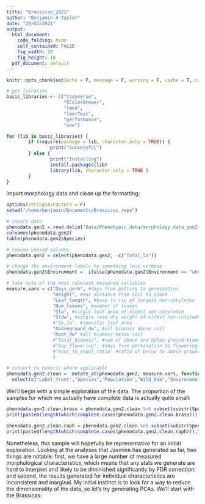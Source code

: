 ```yaml
---
title: "Brassicas_2021"
author: "Benjamin A Taylor"
date: "29/03/2021"
output:   
  html_document:
    code_folding: hide
    self_contained: FALSE
    fig_width: 10
    fig_height: 10 
  pdf_document: default
---
```


```r
knitr::opts_chunk$set(echo = F, message = F, warning = F, cache = T, cache.path =  "/home/benjamin/Documents/Brassicas_repo/Brassicas_cache/Cache")
```
```r
# get libraries
basic_libraries <- c("tidyverse",
                     "RColorBrewer",
                     "lme4",
                     "lmerTest",
                     "performance",
                     "see")

for (lib in basic_libraries) {
        if (require(package = lib, character.only = TRUE)) {
                print("Successful")
        } else {
                print("Installing")
                install.packages(lib)
                library(lib, character.only = TRUE )
        }
}
```

Import morphology data and clean up the formatting:

```r
options(stringsAsFactors = F)
setwd("/home/benjamin/Documents/Brassicas_repo")

# import data
phenodata.gen2 = read.delim("Data/Phenotypic_data/morphology_data_gen2.txt", sep = ",", header = T, row.names = NULL)
colnames(phenodata.gen2)
table(phenodata.gen2$Species)

# remove unused columns
phenodata.gen2 = select(phenodata.gen2, -c("Total_la"))

# change the environment labels to something less verbose
phenodata.gen2$Environment =  ifelse(phenodata.gen2$Environment == "wheat competition", "wheat", "control")

# take note of the most relevant measured variables
measure.vars = c("Days_germ", #days from potting to germination
                 "Height", #max distance from soil to plant
                 "Leaf_length", #base to tip of longest non-cotyledon
                 "Num_leaves", #number of leaves
                 "Sla", #single leaf area of oldest non-cotyledon
                 "Sldw", #single lead dry weight of oldest non-cotyledon
                 #"Sp_la", #specific leaf area
                 "Aboveground_dw", #all biomass above soil
                 "Root_dw" #all biomass below soil
                 #"Total_biomass", #sum of above and below ground biomass
                 #"Day_flowering", #days from germination to flowering
                 #"Root_to_shoot_ratio" #ratio of below to above-ground biomass (I think)
                 ) 

# convert to numeric where applicable
phenodata.gen2.clean =  mutate_at(phenodata.gen2, measure.vars, function(x) as.numeric(as.character(x))) %>%
  select(c("Label_front","Species","Population","Wild_Dom","Environment",measure.vars)) 
```

Wel'll begin with a simple exploration of the  data. The proportion of the samples for which we actually have complete data is actually quite small:

```r
phenodata.gen2.clean.brass = phenodata.gen2.clean %>% subset(substr(Species,1,8)=="Brassica")
print(paste0(length(which(complete.cases(phenodata.gen2.clean.brass))),"/",nrow(phenodata.gen2.clean.brass)," of Brassica records are complete"))

phenodata.gen2.clean.raph = phenodata.gen2.clean %>% subset(substr(Species,1,8)=="Raphanus")
print(paste0(length(which(complete.cases(phenodata.gen2.clean.raph))),"/",nrow(phenodata.gen2.clean.raph)," of Raphanus records are complete"))
```
Nonetheless, this sample will hopefully be representative for an initial exploration. Looking at the analyses that Jasmine has generated so far, two things are notable: first, we have a large number of measured morphological characteristics, which means that any stats we generate are hard to interpret and likely to be diminished significantly by FDR correction; and second, the results generated for individual characteristics are inconsistent and marginal. My initial instinct is to look for a way to reduce the dimensionality of the data, so let's try generating PCAs. We'll start with the Brassicas:


